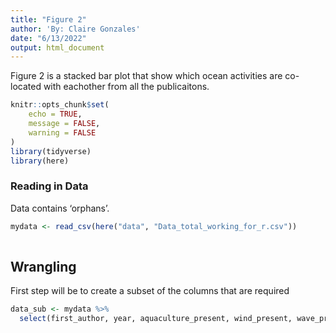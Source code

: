 ```yaml
---
title: "Figure 2"
author: 'By: Claire Gonzales'
date: "6/13/2022"
output: html_document
---
```


Figure 2 is a stacked bar plot that show which ocean activities are co-located with eachother from all the publicaitons.

```r
knitr::opts_chunk$set(
	echo = TRUE,
	message = FALSE,
	warning = FALSE
)
library(tidyverse)
library(here)


```


### Reading in Data

Data contains 'orphans'. 

```r
mydata <- read_csv(here("data", "Data_total_working_for_r.csv"))
  
```

## Wrangling

First step will be to create a subset of the columns that are required

```r
data_sub <- mydata %>% 
  select(first_author, year, aquaculture_present, wind_present, wave_present, tidal_present, other_present)
```

